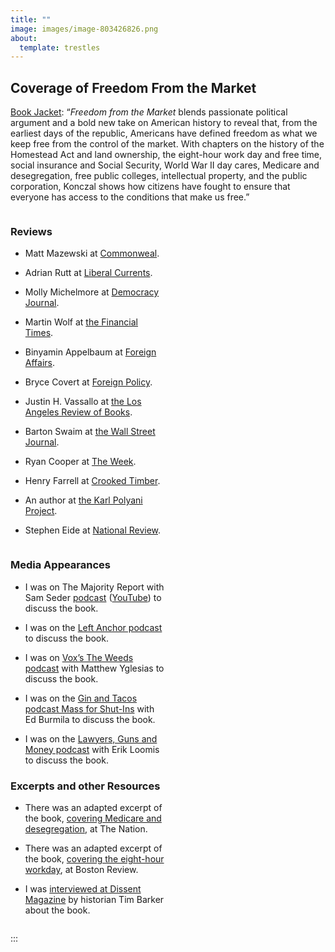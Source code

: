 ```yaml
---
title: ""
image: images/image-803426826.png
about:
  template: trestles
---
```


## Coverage of Freedom From the Market

[Book Jacket](https://thenewpress.com/books/freedom-from-market): "*Freedom from the Market* blends passionate political argument and a bold new take on American history to reveal that, from the earliest days of the republic, Americans have defined freedom as what we keep free from the control of the market. With chapters on the history of the Homestead Act and land ownership, the eight-hour work day and free time, social insurance and Social Security, World War II day cares, Medicare and desegregation, free public colleges, intellectual property, and the public corporation, Konczal shows how citizens have fought to ensure that everyone has access to the conditions that make us free."

::: {.column width="49%"}
### Reviews

-   Matt Mazewski at [Commonweal](https://www.commonwealmagazine.org/polanyi-ish).

-   Adrian Rutt at [Liberal Currents](https://www.liberalcurrents.com/freedom-and-the-common-good-mike-konczals-emfreedom-from-the-market-em/).

-   Molly Michelmore at [Democracy Journal](https://democracyjournal.org/magazine/61/freedoms-just-another-word/).

-   Martin Wolf at [the Financial Times](https://www.ft.com/content/239f31cb-57a3-43d3-ab3d-d18d068f4994).

-   Binyamin Appelbaum at [Foreign Affairs](https://www.foreignaffairs.com/reviews/review-essay/2021-02-16/market-value).

-   Bryce Covert at [Foreign Policy](https://foreignpolicy.com/2021/02/06/social-welfare-is-as-american-as-apple-pie/).

-   Justin H. Vassallo at [the Los Angeles Review of Books](https://lareviewofbooks.org/article/resisting-market-rule/).

-   Barton Swaim at [the Wall Street Journal](https://www.wsj.com/articles/politics-of-markets-and-morals-11611961820).

-   Ryan Cooper at [The Week](https://theweek.com/articles/963196/america-forgotten-how-free).

-   Henry Farrell at [Crooked Timber](https://crookedtimber.org/2021/01/26/freedom-from-the-market/).

-   An author at [the Karl Polyani Project](https://karlpolanyiproject.blogspot.com/2021/01/polanyi-goes-to-america.html).

-   Stephen Eide at [National Review](https://www.nationalreview.com/2021/01/americas-supposedly-socialist-history/).
:::

::: {.column width="49%"}
### Media Appearances

-   I was on The Majority Report with Sam Seder [podcast](https://majorityreportradio.com/2021/01/27/1-27-americas-fight-to-liberate-itself-from-the-grip-of-the-market-w-mike-konczal) ([YouTube](https://www.youtube.com/watch?v=6i9XRNUNx8c)) to discuss the book.

-   I was on the [Left Anchor podcast](https://leftanchor.podbean.com/e/episode-175-americas-tradition-of-egalitarian-freedom-with-mike-konczal/) to discuss the book.

-   I was on [Vox's The Weeds podcast](https://www.stitcher.com/show/voxs-the-weeds/episode/freedom-from-markets-81017167) with Matthew Yglesias to discuss the book.

-   I was on the [Gin and Tacos podcast Mass for Shut-Ins](https://massforshutins.libsyn.com/030-mike-konczal-freedom-from-the-market-2021) with Ed Burmila to discuss the book.

-   I was on the [Lawyers, Guns and Money podcast](https://www.lawyersgunsmoneyblog.com/2021/01/lgm-podcast-market) with Erik Loomis to discuss the book.

### Excerpts and other Resources

-   There was an adapted excerpt of the book, [covering Medicare and desegregation](https://www.thenation.com/article/politics/health-care-freedom-medicare/), at The Nation.

-   There was an adapted excerpt of the book, [covering the eight-hour workday](http://bostonreview.net/class-inequality-law-justice/mike-konczal-time-universal-measure-freedom), at Boston Review.

-   I was [interviewed at Dissent Magazine](https://www.dissentmagazine.org/online_articles/life-beyond-markets-mike-konczal) by historian Tim Barker about the book.
:::

:::
